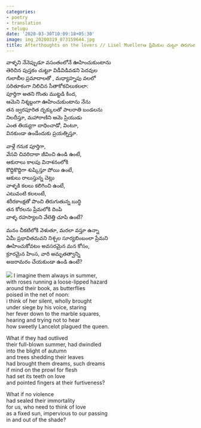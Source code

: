 ```yaml
---
categories:
- poetry
- translation
- telugu
date: '2020-03-30T10:09:18+05:30'
image: img_20200319_073159644.jpg
title: Afterthoughts on the lovers // Lisel Muellerఆ ప్రేమికుల చుట్టూ తిరుగుతున్న తలపులు
---
```


వాళ్ళని నేనెప్పుడూ వసంతంలోనే ఊహించుకుంటాను<br>
తెరిచిన పుస్తకం చుట్టూ విడీవిడివడని పెదవుల<br>
గులాబీల ప్రమాదాలతో , మధ్యాహ్నపు వలలో<br>
సరితూకంగా నిలిచిన సీతాకోకచిలుకలలా:<br>
పూర్తిగా అతని గొంతు ముట్టడి కింద,<br>
ఆమెని నిశ్శబ్దంగా ఊహించుకుంటాను నేను<br>
తన జ్వరపూరిత దృక్కులతో పాలరాతి బండలను<br>
నిలదీస్తూ, మహారాణిని ఆమె ప్రియుడు<br>
ఎంత తియ్యగా బాధించాడో, వింటూ,<br>
వినకుండా ఉండేందుకు ప్రయత్నిస్తూ.

 వాళ్లే గనుక పూర్తిగా,<br>
వేసవి చివరిదాకా జీవించి ఉండి ఉంటే,<br>
ఆకురాలు కాలపు వినాశనంలోకి<br>
కొద్దికొద్దిగా శుష్కిస్తూ పోయి ఉంటే,<br>
ఆకులు రాలుస్తున్న చెట్లు<br>
వాళ్ళకి కలలు కలిగించి ఉంటే,<br>
ఎటువంటి కలలంటే,<br>
శరీరకాంక్షతో పొంచి తిరుగుతున్న బుద్ధి<br>
తన కోరలను ప్రేమలోకి దింపి<br>
వాళ్ళ రహస్యాలని వేలెత్తి చూపి ఉంటే?

 మనం చీకటిలోకి వెళుతూ, మరలా వస్తూ ఉన్నా<br>
ఏమీ ప్రభావితమవని నిశ్చల సూర్యబింబంలా ప్రేమని<br>
ఊహించుకోవటం అవసరమైన మన కోసం,<br>
క్రూరమైన హింస, వారి అమృతత్వాన్ని<br>
అజరామరం చేయకుండా ఉండి ఉంటే?

 ![](img_20200319_073159644.jpg) I imagine them always in summer,<br>
with roses running a loose\-lipped hazard<br>
around their book, as butterflies<br>
poised in the net of noon:<br>
i think of her silent, wholly brought<br>
under siege by his voice, staring<br>
her fever down to the marble squares,<br>
hearing and trying not to hear<br>
how sweetly Lancelot plagued the queen.

 What if they had outlived<br>
their full\-blown summer, had dwindled<br>
into the blight of autumn<br>
and trees shedding their leaves<br>
had brought them dreams, such dreams<br>
if mind on the prowl for flesh<br>
had set its teeth on love<br>
and pointed fingers at their furtiveness?

 What if no violence<br>
had sealed their immortality<br>
for us, who need to think of love<br>
as a fixed sun, impervious to our passing<br>
in and out of the shade?

<!--
post-673
https://venugvgk.wordpress.com/2020/03/30/afterthoughts-on-the-lovers-lisel-mueller%e0%b0%86-%e0%b0%aa%e0%b1%8d%e0%b0%b0%e0%b1%87%e0%b0%ae%e0%b0%bf%e0%b0%95%e0%b1%81%e0%b0%b2-%e0%b0%9a%e0%b1%81%e0%b0%9f%e0%b1%8d%e0%b0%9f%e0%b1%82-%e0%b0%a4/
-->
